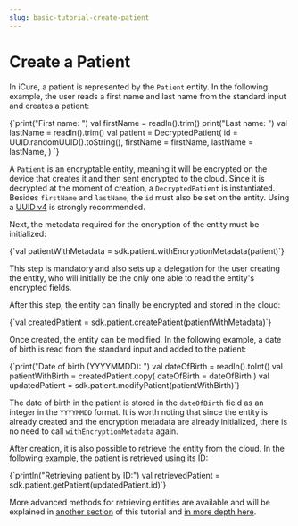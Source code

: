```yaml
---
slug: basic-tutorial-create-patient
---
```



# Create a Patient

In iCure, a patient is represented by the `Patient` entity. In the following example, the user reads a first name and
last name from the standard input and creates a patient:

<SdkCode>
   <Kotlin>
{`print("First name: ")
val firstName = readln().trim()
print("Last name: ")
val lastName = readln().trim()
val patient = DecryptedPatient(
	id = UUID.randomUUID().toString(),
	firstName = firstName,
	lastName = lastName,
)
`}
   </Kotlin>
</SdkCode>

A `Patient` is an encryptable entity, meaning it will be encrypted on the device that creates it and then sent
encrypted to the cloud. Since it is decrypted at the moment of creation, a `DecryptedPatient` is instantiated. Besides
`firstName` and `lastName`, the `id` must also be set on the entity. Using a
[UUID v4](https://en.wikipedia.org/wiki/Universally_unique_identifier) is strongly recommended.

Next, the metadata required for the encryption of the entity must be initialized:

<SdkCode>
   <Kotlin>
{`val patientWithMetadata = sdk.patient.withEncryptionMetadata(patient)`}
   </Kotlin>
</SdkCode>

This step is mandatory and also sets up a delegation for the user creating the entity, who will initially be the only
one able to read the entity's encrypted fields.

After this step, the entity can finally be encrypted and stored in the cloud:

<SdkCode>
   <Kotlin>
{`val createdPatient = sdk.patient.createPatient(patientWithMetadata)`}
   </Kotlin>
</SdkCode>

Once created, the entity can be modified. In the following example, a date of birth is read from the standard input
and added to the patient:

<SdkCode>
   <Kotlin>
{`print("Date of birth (YYYYMMDD): ")
val dateOfBirth = readln().toInt()
val patientWithBirth = createdPatient.copy(
	dateOfBirth = dateOfBirth
)
val updatedPatient = sdk.patient.modifyPatient(patientWithBirth)`}
   </Kotlin>
</SdkCode>

The date of birth in the patient is stored in the `dateOfBirth` field as an integer in the `YYYYMMDD` format. It is worth
noting that since the entity is already created and the encryption metadata are already initialized, there is no need
to call `withEncryptionMetadata` again.

After creation, it is also possible to retrieve the entity from the cloud. In the following example, the patient
is retrieved using its ID:

<SdkCode>
   <Kotlin>
{`println("Retrieving patient by ID:")
val retrievedPatient = sdk.patient.getPatient(updatedPatient.id)`}
   </Kotlin>
</SdkCode>

More advanced methods for retrieving entities are available and will be explained in [another section](TODO) of this
tutorial and [in more depth here](TODO).
